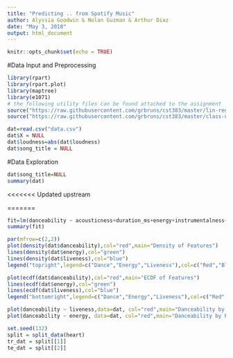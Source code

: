 ```yaml
---
title: "Predicting .. from Spotify Music"
author: Alyssia Goodwin & Nolan Guzman & Arthur Diaz
date: "May 3, 2018"
output: html_document
---
```


```r
knitr::opts_chunk$set(echo = TRUE)
```

#Data Input and Preprocessing 

```r
library(rpart)
library(rpart.plot)
library(maptree)
library(e1071)
# the following utility files can be found attached to the assignment
source("https://raw.githubusercontent.com/grbruns/cst383/master/lin-regr-util.R")
source("https://raw.githubusercontent.com/grbruns/cst383/master/class-util.R")

dat=read.csv("data.csv")
dat$X = NULL
dat$loudness=abs(dat$loudness)
dat$song_title = NULL
```

#Data Exploration

```r
dat$song_title=NULL
summary(dat)
```


<<<<<<< Updated upstream


=======
```r
fit=lm(danceability ~ acousticness+duration_ms+energy+instrumentalness+liveness+loudness+speechiness+tempo+valence, data=dat)
summary(fit)

par(mfrow=c(2,2))
plot(density(dat$danceability),col="red",main="Density of Features")
lines(density(dat$energy),col="green")
lines(density(dat$liveness),col="blue")
legend("topright",legend=c("Dance","Energy","Liveness"),col=c("Red","Blue","Green"),lty=1,cex=.7)

plot(ecdf(dat$danceability),col="red",main="ECDF of Features")
lines(ecdf(dat$energy),col="green")
lines(ecdf(dat$liveness),col="blue")
legend("bottomright",legend=c("Dance","Energy","Liveness"),col=c("Red","Blue","Green"),lty=1,cex=.7)

plot(danceability ~ liveness,data=dat, col="red",main="Danceability by Liveness")
plot(danceability ~ energy, data=dat, col="red",main="Danceability by Energy")

```

```r
set.seed(132)
split = split_data(heart)
tr_dat = split[[1]]
te_dat = split[[2]]

```